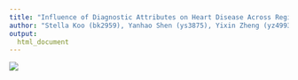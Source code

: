 ```yaml
---
title: "Influence of Diagnostic Attributes on Heart Disease Across Regions"
author: "Stella Koo (bk2959), Yanhao Shen (ys3875), Yixin Zheng (yz4993), Thomas Tang (tt3022), Yonghao YU (yy3564)"
output:
  html_document
---
```


![](cvd.png)